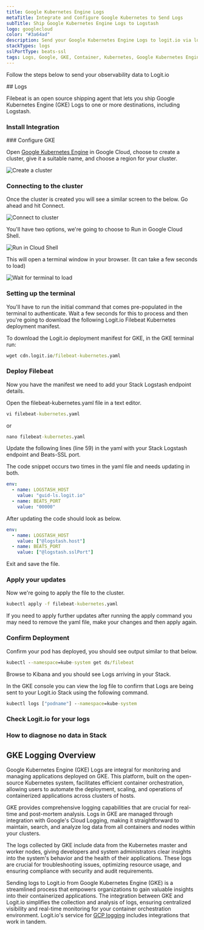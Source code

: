 ```yaml
---
title: Google Kubernetes Engine Logs
metaTitle: Integrate and Configure Google Kubernetes to Send Logs
subTitle: Ship Google Kubernetes Engine Logs to Logstash
logo: googlecloud
color: "#3a64ad"
description: Send your Google Kubernetes Engine Logs to logit.io via logstash using the instructions below and begin searching your data
stackTypes: logs
sslPortType: beats-ssl
tags: Logs, Google, GKE, Container, Kubernetes, Google Kubernetes Engine, Cloud Logs, Google Gke Logs
---
```


Follow the steps below to send your observability data to Logit.io

<Steps>
  ## Logs

  Filebeat is an open source shipping agent that lets you ship Google Kubernetes 
  Engine (GKE) Logs to one or more destinations, including Logstash.
  
  ### Install Integration
  <InstallIntegration/>
  ### Configure GKE

  Open [Google Kubernetes Engine](https://console.cloud.google.com/kubernetes/) in Google Cloud, choose to create a cluster, 
  give it a suitable name, and choose a region for your cluster.
        
  ![Create a cluster](@/images/integrations/gke/step-one.png)

  ### Connecting to the cluster

  Once the cluster is created you will see a similar screen to the below. Go ahead and hit Connect.
        
  ![Connect to cluster](@/images/integrations/gke/step-two.png)

  You'll have two options, we're going to choose to Run in Google Cloud Shell.

  ![Run in Cloud Shell](@/images/integrations/gke/step-three.png)

  This will open a terminal window in your browser. (It can take a few seconds to load)

  ![Wait for terminal to load](@/images/integrations/gke/step-four.png)

  ### Setting up the terminal

  You'll have to run the initial command that comes pre-populated in the terminal to authenticate. Wait a few seconds for this to process and then you're going to download the following Logit.io Filebeat Kubernetes deployment manifest.

  To download the Logit.io deployment manifest for GKE, in the GKE terminal run:

  ```cmd copy
  wget cdn.logit.io/filebeat-kubernetes.yaml
  ```

  ### Deploy Filebeat

  Now you have the manifest we need to add your Stack Logstash endpoint details. 
        
  Open the filebeat-kubernetes.yaml file in a text editor.

  ```cmd copy
  vi filebeat-kubernetes.yaml
  ```
  
  or

  ```cmd copy
  nano filebeat-kubernetes.yaml
  ```

  Update the following lines (line 59) in the yaml with your Stack Logstash endpoint and Beats-SSL port.

  <Callout type="info">
    The code snippet occurs two times in the yaml file and needs updating in both.
  </Callout>

  ```yml copy
  env:
    - name: LOGSTASH_HOST
      value: "guid-ls.logit.io"
    - name: BEATS_PORT
      value: "00000"
  ```

  After updating the code should look as below.

  ```yml copy showLineNumbers /@logstash.host/ /@logstash.sslPort/
  env:
    - name: LOGSTASH_HOST
      value: ["@logstash.host"]
    - name: BEATS_PORT
      value: ["@logstash.sslPort"]
  ```

  Exit and save the file.

  ### Apply your updates

  Now we're going to apply the file to the cluster.

  ```cmd copy
  kubectl apply -f filebeat-kubernetes.yaml
  ```
  <Callout type="info">
    If you need to apply further updates after running the apply command you may need to remove the yaml file, make your changes and then apply again.
  </Callout>
  
  ### Confirm Deployment

  Confirm your pod has deployed, you should see output similar to that below.

  ```cmd copy
  kubectl --namespace=kube-system get ds/filebeat
  ```
  Browse to Kibana and you should see Logs arriving in your Stack.

  In the GKE console you can view the log file to confirm that Logs are being sent to your Logit.io Stack using the following command.

  ```cmd copy
  kubectl logs ["podname"] --namespace=kube-system
  ```

  ### Check Logit.io for your logs
  <LaunchStack utmMedium="logs" utmCampaign="gkelogs" source="gke_logs" />

  ### How to diagnose no data in Stack

  <DiagnoseNoData />
</Steps>

## GKE Logging Overview

Google Kubernetes Engine (GKE) Logs are integral for monitoring and managing applications deployed on GKE. 
This platform, built on the open-source Kubernetes system, facilitates efficient container orchestration, 
allowing users to automate the deployment, scaling, and operations of containerized applications across clusters of hosts.

GKE provides comprehensive logging capabilities that are crucial for real-time and post-mortem analysis. 
Logs in GKE are managed through integration with Google's Cloud Logging, making it straightforward to maintain, 
search, and analyze log data from all containers and nodes within your clusters.

The logs collected by GKE include data from the Kubernetes master and worker nodes, giving developers and 
system administrators clear insights into the system's behavior and the health of their applications. 
These logs are crucial for troubleshooting issues, optimizing resource usage, and ensuring compliance with security and audit requirements.

Sending logs to Logit.io from Google Kubernetes Engine (GKE) is a streamlined process that empowers 
organizations to gain valuable insights into their containerized applications. The integration between GKE 
and Logit.io simplifies the collection and analysis of logs, ensuring centralized visibility and real-time 
monitoring for your container orchestration environment. Logit.io's service for [GCP logging](https://logit.io/solutions/gcp-logging/)
 includes integrations that work in tandem.